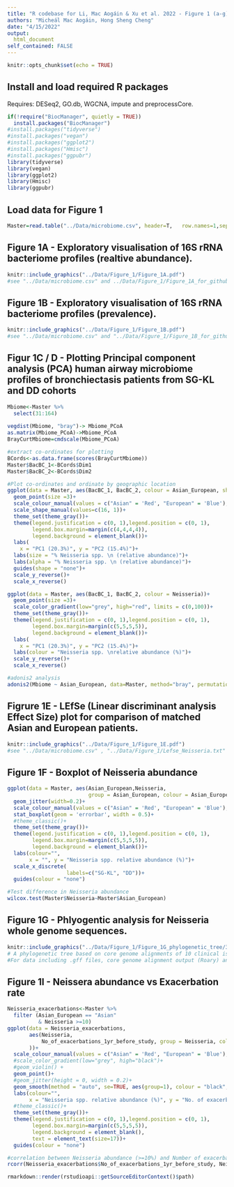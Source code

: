 ```yaml
---
title: "R codebase for Li, Mac Aogáin & Xu et al. 2022 - Figure 1 (a-g) and (i)"
authors: "Micheál Mac Aogáin, Hong Sheng Cheng"
date: "4/15/2022"
output: 
  html_document
self_contained: FALSE
---
```


```r
knitr::opts_chunk$set(echo = TRUE)
```

## Install and load required R packages
Requires: DESeq2, GO.db, WGCNA, impute and preprocessCore.
```r
if(!require("BiocManager", quietly = TRUE))
  install.packages("BiocManager")
#install.packages("tidyverse")
#install.packages("vegan")
#install.packages("ggplot2")
#install.packages("Hmisc")
#install.packages("ggpubr")
library(tidyverse)
library(vegan)	
library(ggplot2)	
library(Hmisc)
library(ggpubr)
```

## Load data for Figure 1
```r
Master=read.table("../Data/microbiome.csv", header=T,	row.names=1,sep=",")
```

## Figure 1A - Exploratory visualisation of 16S rRNA bacteriome profiles (realtive abundance). 
```r
knitr::include_graphics("../Data/Figure_1/Figure_1A.pdf")
#see "../Data/microbiome.csv" and ../Data/Figure_1/Figure_1A_for_github.xlsx
```
## Figure 1B - Exploratory visualisation of 16S rRNA bacteriome profiles (prevalence). 
```r
knitr::include_graphics("../Data/Figure_1/Figure_1B.pdf")
#see "../Data/microbiome.csv" and "../Data/Figure_1/Figure_1B_for_github.xlsx"
```
## Figur 1C / D - Plotting Principal component analysis (PCA) human airway microbiome profiles of bronchiectasis patients from SG-KL and DD cohorts
```r
Mbiome<-Master %>%
  select(31:164)
  
vegdist(Mbiome, "bray")-> Mbiome_PCoA
as.matrix(Mbiome_PCoA)->Mbiome_PCoA
BrayCurtMbiome=cmdscale(Mbiome_PCoA)

#extract co-ordinates for plotting
BCords<-as.data.frame(scores(BrayCurtMbiome))
Master$BacBC_1<-BCords$Dim1
Master$BacBC_2<-BCords$Dim2

#Plot co-ordinates and ordinate by geographic location
ggplot(data = Master, aes(BacBC_1, BacBC_2, colour = Asian_European, shape = Matching))+ 
  geom_point(size =3)+
  scale_colour_manual(values = c("Asian" = 'Red', "European" = 'Blue'), name = "Geographic Origin", labels = c("SG-KL","DD"))+
  scale_shape_manual(values=c(16, 1))+
  theme_set(theme_gray())+
  theme(legend.justification = c(0, 1),legend.position = c(0, 1),
        legend.box.margin=margin(c(4,4,4,4)),
        legend.background = element_blank())+
  labs(
    x = "PC1 (20.3%)", y = "PC2 (15.4%)")+
  labs(size = "% Neisseria spp. \n (relative abundance)")+
  labs(alpha = "% Neisseria spp. \n (relative abundance)")+
  guides(shape = "none")+
  scale_y_reverse()+
  scale_x_reverse()

ggplot(data = Master, aes(BacBC_1, BacBC_2, colour = Neisseria))+ 
  geom_point(size =3)+
  scale_color_gradient(low="grey", high="red", limits = c(0,100))+
  theme_set(theme_gray())+
  theme(legend.justification = c(0, 1),legend.position = c(0, 1),
        legend.box.margin=margin(c(5,5,5,5)),
        legend.background = element_blank())+
  labs(
    x = "PC1 (20.3%)", y = "PC2 (15.4%)")+
  labs(colour = "Neisseria spp. \nrelative abundance (%)")+
  scale_y_reverse()+
  scale_x_reverse()

#adonis2 analysis
adonis2(Mbiome ~ Asian_European, data=Master, method="bray", permutations=999)

```

## Figrure 1E - LEfSe (Linear discriminant analysis Effect Size) plot for comparison of matched Asian and European patients.
```r
knitr::include_graphics("../Data/Figure_1/Figure_1E.pdf")
#see "../Data/microbiome.csv" , "../Data/Figure_1/Lefse_Neisseria.txt" and "../Data/Figure_1/Figure_1E_LefSe_github.xlsx"
```


## Figure 1F - Boxplot of Neisseria abundance
```r
ggplot(data = Master, aes(Asian_European,Neisseria,  
                          group = Asian_European, colour = Asian_European))+ geom_boxplot(outlier.shape = NA, )+
  geom_jitter(width=0.2)+
  scale_colour_manual(values = c("Asian" = 'Red', "European" = 'Blue'), name = "Geographic Origin", labels = c("SG-KL","DD"))+
  stat_boxplot(geom = 'errorbar', width = 0.5)+
  #theme_classic()+
  theme_set(theme_gray())+
  theme(legend.justification = c(0, 1),legend.position = c(0, 1),
        legend.box.margin=margin(c(5,5,5,5)),
        legend.background = element_blank())+
  labs(colour="", 
       x = "", y = "Neisseria spp. relative abundance (%)")+
  scale_x_discrete(
                   labels=c("SG-KL", "DD"))+
  guides(colour = "none")

#Test difference in Neisseria abundance  
wilcox.test(Master$Neisseria~Master$Asian_European)

```
## Figure 1G - Phlyogentic analysis for Neisseria whole genome sequences. 
```r
knitr::include_graphics("../Data/Figure_1/Figure_1G_phylogenetic_tree/3_phymlAnalysis/itol/MHKvB8yKM0qVMHQmTHOFSw_4.pdf")
# A phylogenetic tree based on core genome alignments of 10 clinical isolates and 9 publicly available Neisseria spp. refernece genomes was generated.
#For data including .gff files, core genome alignment output (Roary) and phylogenetic analysis (phyml) and visualisation (itol) see "../Data/Figure_1/Figure_1G_phylogenetic_tree/"
```


## Figure 1I - Neissera abundance vs Exacerbation rate
```r
Neisseria_exacerbations<-Master %>%
  filter (Asian_European == "Asian" 
          & Neisseria >=10)
ggplot(data = Neisseria_exacerbations,
       aes(Neisseria, 
           No_of_exacerbations_1yr_before_study, group = Neisseria, colour = Asian_European,
       ))+
  scale_colour_manual(values = c("Asian" = 'Red', "European" = 'Blue'), name = "Geographic Origin", labels = c("SG-KL","DD"))+
  #scale_color_gradient(low="grey", high="black")+
  #geom_violin() +
  geom_point()+
  #geom_jitter(height = 0, width = 0.2)+
  geom_smooth(method = "auto", se=TRUE, aes(group=1), colour = "black", size = 0.5)+
  labs(colour="", 
       x = "Neisseria spp. relative abundance (%)", y = "No. of exacerbations in the preceeding year")+
  #theme_classic()+
  theme_set(theme_gray())+
  theme(legend.justification = c(0, 1),legend.position = c(0, 1),
        legend.box.margin=margin(c(5,5,5,5)),
        legend.background = element_blank(),
        text = element_text(size=17))+
  guides(colour = "none")

#correlation between Neisseria abundance (>=10%) and Number of exacerbations in year preceeding study
rcorr(Neisseria_exacerbations$No_of_exacerbations_1yr_before_study, Neisseria_exacerbations$Neisseria)

rmarkdown::render(rstudioapi::getSourceEditorContext()$path)

```




